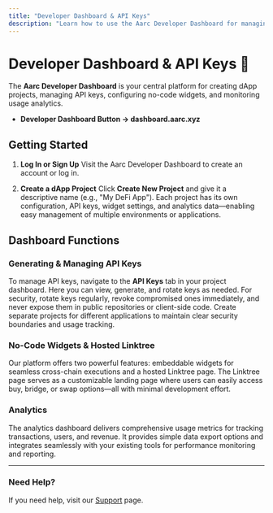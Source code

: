 ```yaml
---
title: "Developer Dashboard & API Keys"
description: "Learn how to use the Aarc Developer Dashboard for managing your dApp projects, API keys, and analytics"
---
```


# Developer Dashboard & API Keys 🌈

The **Aarc Developer Dashboard** is your central platform for creating dApp projects, managing API keys, configuring no-code widgets, and monitoring usage analytics.

- **Developer Dashboard Button → dashboard.aarc.xyz**

## Getting Started

1. **Log In or Sign Up**
   Visit the Aarc Developer Dashboard to create an account or log in.

2. **Create a dApp Project**
   Click **Create New Project** and give it a descriptive name (e.g., "My DeFi App"). Each project has its own configuration, API keys, widget settings, and analytics data—enabling easy management of multiple environments or applications.

## Dashboard Functions

### Generating & Managing API Keys

To manage API keys, navigate to the **API Keys** tab in your project dashboard. Here you can view, generate, and rotate keys as needed. For security, rotate keys regularly, revoke compromised ones immediately, and never expose them in public repositories or client-side code. Create separate projects for different applications to maintain clear security boundaries and usage tracking.

### No-Code Widgets & Hosted Linktree

Our platform offers two powerful features: embeddable widgets for seamless cross-chain executions and a hosted Linktree page. The Linktree page serves as a customizable landing page where users can easily access buy, bridge, or swap options—all with minimal development effort.

### Analytics

The analytics dashboard delivers comprehensive usage metrics for tracking transactions, users, and revenue. It provides simple data export options and integrates seamlessly with your existing tools for performance monitoring and reporting.

---

### Need Help?

If you need help, visit our [Support](https://t.me/aarcxyz) page.